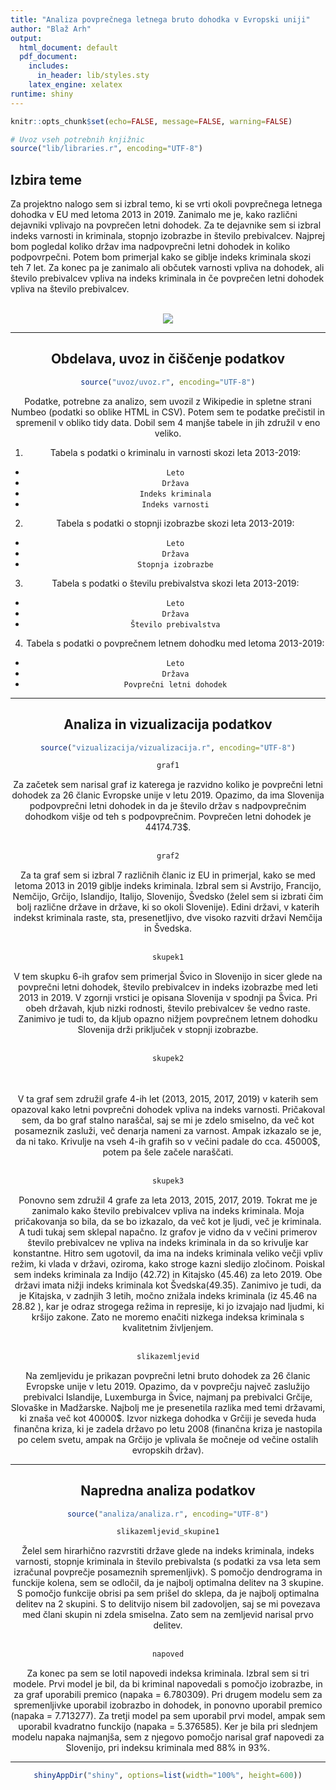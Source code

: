 ```yaml
---
title: "Analiza povprečnega letnega bruto dohodka v Evropski uniji"
author: "Blaž Arh"
output:
  html_document: default
  pdf_document:
    includes:
      in_header: lib/styles.sty
    latex_engine: xelatex
runtime: shiny
---
```


```r
knitr::opts_chunk$set(echo=FALSE, message=FALSE, warning=FALSE)

# Uvoz vseh potrebnih knjižnic
source("lib/libraries.r", encoding="UTF-8")
```


## Izbira teme

Za projektno nalogo sem si izbral temo, ki se vrti okoli povprečnega letnega dohodka v EU med letoma  2013 in 2019. Zanimalo me je, kako različni dejavniki vplivajo na povprečen letni dohodek. Za te dejavnike sem si izbral indeks varnosti in kriminala, stopnjo izobrazbe in število prebivalcev. Najprej bom pogledal koliko držav ima nadpovprečni letni dohodek in koliko podpovrpečni. Potem bom primerjal kako se giblje indeks kriminala skozi teh 7 let.
Za konec pa je zanimalo ali občutek varnosti vpliva na dohodek, ali število prebivalcev vpliva na indeks kriminala in če povprečen letni dohodek vpliva na število prebivalcev.
<br>
<br>

<center>
![](slike/denar.jpg)



***

## Obdelava, uvoz in čiščenje podatkov

```r
source("uvoz/uvoz.r", encoding="UTF-8")
```

Podatke, potrebne za analizo, sem uvozil z Wikipedie in spletne strani Numbeo (podatki so oblike HTML in CSV). Potem sem te podatke prečistil in spremenil v obliko tidy data. Dobil sem 4 manjše tabele in jih združil v eno veliko.

1. Tabela s podatki o kriminalu in varnosti skozi leta 2013-2019:
  - `Leto` 
  - `Država`
  - `Indeks kriminala`
  - `Indeks varnosti`

2. Tabela s podatki o stopnji izobrazbe skozi leta 2013-2019:
  - `Leto`
  - `Država`
  - `Stopnja izobrazbe`

3. Tabela s podatki o številu prebivalstva skozi leta 2013-2019:
  - `Leto`
  - `Država`
  - `Število prebivalstva`
  
4. Tabela s podatki o povprečnem letnem dohodku med letoma 2013-2019:
  - `Leto`
  - `Država`
  - `Povprečni letni dohodek`

***

## Analiza in vizualizacija podatkov

```r
source("vizualizacija/vizualizacija.r", encoding="UTF-8")
```

```r
graf1
```

Za začetek sem narisal graf iz katerega je razvidno koliko je povprečni letni dohodek za 26 članic Evropske unije v letu 2019. Opazimo, da ima Slovenija podpovprečni letni dohodek in da je število držav s nadpovprečnim dohodkom višje od teh s podpovprečnim. Povprečen letni dohodek je 44174.73$.
<br>
<br>




```r
graf2
```

Za ta graf sem si izbral 7 različnih članic iz EU in primerjal, kako se med letoma 2013 in 2019 giblje indeks kriminala. Izbral sem si Avstrijo, Francijo, Nemčijo, Grčijo, Islandijo, Italijo, Slovenijo, Švedsko (želel sem si izbrati čim bolj različne države in države, ki so okoli Slovenije). Edini državi, v katerih indekst kriminala raste, sta, presenetljivo, dve visoko razviti državi Nemčija in Švedska.
<br>
<br>


```r
skupek1
```

V tem skupku 6-ih grafov sem primerjal Švico in Slovenijo in sicer glede na povprečni letni dohodek, število prebivalcev in indeks izobrazbe med leti 2013 in 2019. V zgornji vrstici je opisana Slovenija v spodnji pa Švica. Pri obeh državah, kjub nizki rodnosti, število prebivalcev še vedno raste. Zanimivo je tudi to, da kljub opazno nižjem povprečnem letnem dohodku Slovenija drži priključek v stopnji izobrazbe.
<br>
<br>

```r
skupek2
```
<br>
<br>
V ta graf sem združil grafe 4-ih let (2013, 2015, 2017, 2019) v katerih sem opazoval kako letni povprečni dohodek vpliva na indeks varnosti. Pričakoval sem, da bo graf stalno naraščal, saj se mi je zdelo smiselno, da več kot posameznik zasluži, več denarja nameni za varnost. Ampak izkazalo se je, da ni tako. Krivulje na vseh 4-ih grafih so v večini padale do cca. 45000$, potem pa šele začele naraščati.
<br>
<br>

```r
skupek3
```

Ponovno sem združil 4 grafe za leta 2013, 2015, 2017, 2019. Tokrat me je zanimalo kako število prebivalcev vpliva na indeks kriminala. Moja pričakovanja so bila, da se bo izkazalo, da več kot je ljudi, več je kriminala. A tudi tukaj sem sklepal napačno. Iz grafov je vidno da v večini primerov število prebivalcev ne vpliva na indeks kriminala in da so krivulje kar konstantne. Hitro sem ugotovil, da ima na indeks kriminala veliko večji vpliv režim, ki vlada v državi, oziroma, kako stroge kazni sledijo zločinom. Poiskal sem indeks kriminala za Indijo (42.72) in Kitajsko (45.46) za leto 2019. Obe državi imata nižji indeks kriminala kot Švedska(49.35). 
Zanimivo je tudi, da je Kitajska, v zadnjih 3 letih, močno znižala indeks kriminala (iz 45.46 na 28.82 ), kar je odraz strogega režima in represije, ki jo izvajajo nad ljudmi, ki kršijo zakone. Zato ne moremo enačiti nizkega indeksa kriminala s kvalitetnim življenjem. 
<br>
<br>

```r
slikazemljevid
```

Na zemljevidu je prikazan povprečni letni bruto dohodek za 26 članic Evropske unije v letu 2019. Opazimo, da v povprečju največ zaslužijo prebivalci Islandije, Luxemburga in Švice, najmanj pa prebivalci Grčije, Slovaške in Madžarske. Najbolj me je presenetila razlika med temi državami, ki znaša več kot 40000$. Izvor nizkega dohodka v Grčiji je seveda huda finančna kriza, ki je zadela državo po letu 2008 (finančna kriza je nastopila po celem svetu, ampak na Grčijo je vplivala še močneje od večine ostalih evropskih držav).






***

## Napredna analiza podatkov

```r
source("analiza/analiza.r", encoding="UTF-8")
```


```r
slikazemljevid_skupine1
```

Želel sem hirarhično razvrstiti države glede na indeks kriminala, indeks varnosti, stopnje kriminala in število prebivalsta (s podatki za vsa leta sem izračunal povprečje posameznih spremenljivk). S pomočjo dendrograma in funckije kolena, sem se odločil, da je najbolj optimalna delitev na 3 skupine. S pomočjo funkcije obrisi pa sem prišel do sklepa, da je najbolj optimalna delitev na 2 skupini. S to delitvijo nisem bil zadovoljen, saj se mi povezava med člani skupin ni zdela smiselna. Zato sem na zemljevid narisal prvo delitev.
<br>
<br>

```r
napoved
```

Za konec pa sem se lotil napovedi indeksa kriminala. Izbral sem si tri modele. Prvi model je bil, da bi kriminal napovedali s pomočjo izobrazbe, in za graf uporabili premico (napaka = 6.780309). Pri drugem modelu sem za spremenljivke uporabil izobrazbo in dohodek, in ponovno uporabil premico (napaka = 7.713277). Za tretji model pa sem uporabil prvi model, ampak sem uporabil kvadratno funckijo (napaka = 5.376585). Ker je bila pri slednjem modelu napaka najmanjša, sem z njegovo pomočjo narisal graf napovedi za Slovenijo, pri indeksu kriminala med 88% in 93%.


***

```r
shinyAppDir("shiny", options=list(width="100%", height=600))
```

